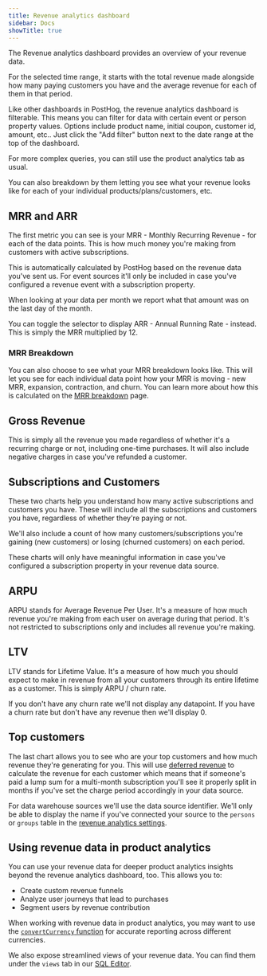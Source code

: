 ```yaml
---
title: Revenue analytics dashboard
sidebar: Docs
showTitle: true
---
```



<RevAnalyticsBetaWarning />

The Revenue analytics dashboard provides an overview of your revenue data. 

For the selected time range, it starts with the total revenue made alongside how many paying customers you have and the average revenue for each of them in that period.

<ProductScreenshot
  imageLight = "https://res.cloudinary.com/dmukukwp6/image/upload/Screenshot_2025_09_05_at_14_05_35_288e8e0d6c.png"
  imageDark = "https://res.cloudinary.com/dmukukwp6/image/upload/Screenshot_2025_09_05_at_14_06_29_e4fe61d678.png"
  alt="Revenue analytics dashboard" 
  classes="rounded"
/>

Like other dashboards in PostHog, the revenue analytics dashboard is filterable. This means you can filter for data with certain event or person property values. Options include product name, initial coupon, customer id, amount, etc.. Just click the "Add filter" button next to the date range at the top of the dashboard.

For more complex queries, you can still use the product analytics tab as usual.

You can also breakdown by them letting you see what your revenue looks like for each of your individual products/plans/customers, etc.

## MRR and ARR

The first metric you can see is your MRR - Monthly Recurring Revenue - for each of the data points. This is how much money you're making from customers with active subscriptions.

This is automatically calculated by PostHog based on the revenue data you've sent us. For event sources it'll only be included in case you've configured a revenue event with a subscription property.

When looking at your data per month we report what that amount was on the last day of the month.

<ProductScreenshot
  imageLight = "https://res.cloudinary.com/dmukukwp6/image/upload/Screenshot_2025_09_05_at_14_39_49_535d7ac546.png"
  imageDark = "https://res.cloudinary.com/dmukukwp6/image/upload/Screenshot_2025_09_05_at_14_39_40_56f31c997d.png"
  alt="Revenue analytics MRR/ARR" 
  classes="rounded"
/>

You can toggle the selector to display ARR - Annual Running Rate - instead. This is simply the MRR multiplied by 12.

### MRR Breakdown

You can also choose to see what your MRR breakdown looks like. This will let you see for each individual data point how your MRR is moving - new MRR, expansion, contraction, and churn.
You can learn more about how this is calculated on the [MRR breakdown](/docs/revenue-analytics/mrr-breakdown) page.

<ProductScreenshot
  imageLight = "https://res.cloudinary.com/dmukukwp6/image/upload/Screenshot_2025_09_05_at_14_42_23_72bb1db21f.png"
  imageDark = "https://res.cloudinary.com/dmukukwp6/image/upload/Screenshot_2025_09_05_at_14_42_44_4fd7ed9d33.png"
  alt="Revenue analytics MRR/ARR" 
  classes="rounded"
/>

## Gross Revenue

This is simply all the revenue you made regardless of whether it's a recurring charge or not, including one-time purchases. It will also include negative charges in case you've refunded a customer.

<ProductScreenshot
  imageLight = "https://res.cloudinary.com/dmukukwp6/image/upload/Screenshot_2025_09_05_at_14_51_41_fdb96ca7c8.png"
  imageDark = "https://res.cloudinary.com/dmukukwp6/image/upload/Screenshot_2025_09_05_at_14_51_37_5252a7fcce.png"
  alt="Revenue analytics gross revenue" 
  classes="rounded"
/>

## Subscriptions and Customers

These two charts help you understand how many active subscriptions and customers you have.
These will include all the subscriptions and customers you have, regardless of whether they're paying or not.

We'll also include a count of how many customers/subscriptions you're gaining (new customers) or losing (churned customers) on each period.

These charts will only have meaningful information in case you've configured a subscription property in your revenue data source.

<ProductScreenshot
  imageLight = "https://res.cloudinary.com/dmukukwp6/image/upload/Screenshot_2025_09_05_at_14_53_49_5056ed583f.png"
  imageDark = "https://res.cloudinary.com/dmukukwp6/image/upload/Screenshot_2025_09_05_at_14_54_04_4b12b7d42a.png"
  alt="Revenue analytics subscriptions and customers" 
  classes="rounded"
/>

## ARPU

ARPU stands for Average Revenue Per User. It's a measure of how much revenue you're making from each user on average during that period. It's not restricted to subscriptions only and includes all revenue you're making.

<ProductScreenshot
  imageLight = "https://res.cloudinary.com/dmukukwp6/image/upload/Screenshot_2025_09_05_at_14_55_02_1340b5405d.png"
  imageDark = "https://res.cloudinary.com/dmukukwp6/image/upload/Screenshot_2025_09_05_at_14_54_48_3b2b2a2201.png"
  alt="Revenue analytics ARPU" 
  classes="rounded"
/>

## LTV

LTV stands for Lifetime Value. It's a measure of how much you should expect to make in revenue from all your customers through its entire lifetime as a customer.
This is simply ARPU / churn rate.

If you don't have any churn rate we'll not display any datapoint. If you have a churn rate but don't have any revenue then we'll display 0.

<ProductScreenshot
  imageLight = "https://res.cloudinary.com/dmukukwp6/image/upload/Screenshot_2025_09_05_at_14_57_36_54837f40d4.png"
  imageDark = "https://res.cloudinary.com/dmukukwp6/image/upload/Screenshot_2025_09_05_at_14_57_49_1d5c3d4880.png"
  alt="Revenue analytics LTV" 
  classes="rounded"
/>


## Top customers

The last chart allows you to see who are your top customers and how much revenue they're generating for you.
This will use [deferred revenue](/docs/revenue-analytics/deferred-revenue) to calculate the revenue for each customer which means that
if someone's paid a lump sum for a multi-month subscription you'll see it properly split in months if you've set the charge period accordingly in your data source.

For data warehouse sources we'll use the data source identifier. We'll only be able to display the name if you've connected your source to the `persons` or `groups` table in the [revenue analytics settings](/docs/revenue-analytics/persons-and-groups).

<ProductScreenshot
  imageLight = "https://res.cloudinary.com/dmukukwp6/image/upload/Screenshot_2025_09_05_at_15_03_45_eb050d6def.png"
  imageDark = "https://res.cloudinary.com/dmukukwp6/image/upload/Screenshot_2025_09_05_at_15_03_30_da49c9c499.png"
  alt="Revenue analytics top customers" 
  classes="rounded"
/>

## Using revenue data in product analytics

You can use your revenue data for deeper product analytics insights beyond the revenue analytics dashboard, too. This allows you to:

- Create custom revenue funnels
- Analyze user journeys that lead to purchases
- Segment users by revenue contribution

When working with revenue data in product analytics, you may want to use the [`convertCurrency` function](/docs/revenue-analytics/faq#can-i-query-converted-rates) for accurate reporting across different currencies.

We also expose streamlined views of your revenue data. You can find them under the `views` tab in our [SQL Editor](https://app.posthog.com/sql).
